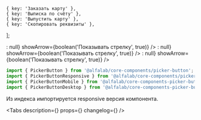 

    { key: 'Заказать карту' },
    { key: 'Выписка по счёту' },
    { key: 'Выпустить карту' },
    { key: 'Скопировать реквизиты' },
];

<Meta title='Components/Actions/PickerButton' component={PickerButton} />

<!-- Canvas -->

<Story name='PickerButton'>
    <PickerButton
        options={options}
        label={text('label', 'Действие')}
        size={select('size', ['xxs', 'xs', 's', 'm', 'l', 'xl'], 'm')}
        view={select(
            'view',
            ['link', 'filled', 'primary', 'secondary', 'outlined', 'ghost'],
            'secondary',
        )}
        variant={select('variant', ['default', 'compact'])}
        disabled={boolean('disabled', false)}
        loading={boolean('loading', false)}
        leftAddons={boolean('Иконка слева', false) ? <StarMIcon /> : null}
        showArrow={boolean('Показывать стрелку', true)}
    />
</Story>

<Story name='PickerButtonMobile'>
    <PickerButtonMobile
        options={options}
        label={text('label', 'Действие')}
        size={select('size', ['xxs', 'xs', 's', 'm', 'l', 'xl'], 'm')}
        view={select(
            'view',
            ['link', 'filled', 'primary', 'secondary', 'outlined', 'ghost'],
            'secondary',
        )}
        variant={select('variant', ['default', 'compact'])}
        disabled={boolean('disabled', false)}
        loading={boolean('loading', false)}
        leftAddons={boolean('Иконка слева', false) ? <StarMIcon /> : null}
        showArrow={boolean('Показывать стрелку', true)}
    />
</Story>

<Story name='PickerButtonDesktop'>
    <PickerButtonDesktop
        options={options}
        label={text('label', 'Действие')}
        size={select('size', ['xxs', 'xs', 's', 'm', 'l', 'xl'], 'm')}
        view={select(
            'view',
            ['link', 'filled', 'primary', 'secondary', 'outlined', 'ghost'],
            'secondary',
        )}
        variant={select('variant', ['default', 'compact'])}
        disabled={boolean('disabled', false)}
        loading={boolean('loading', false)}
        leftAddons={boolean('Иконка слева', false) ? <StarMIcon /> : null}
        showArrow={boolean('Показывать стрелку', true)}
    />
</Story>

<!-- Docs -->

<ComponentHeader
    name='PickerButton'
    version={version}
    package='@alfalab/core-components/picker-button'
    design='https://www.figma.com/file/cdNnkh2QdxuvYLrBm4cubM/Web-%3A%3A-Core-Default-Components?node-id=3422%3A32180'
/>

```jsx
import { PickerButton } from '@alfalab/core-components/picker-button';
import { PickerButtonResponsive } from '@alfalab/core-components/picker-button/responsive';
import { PickerButtonMobile } from '@alfalab/core-components-picker-button/mobile';
import { PickerButtonDesktop } from '@alfalab/core-components-picker-button/desktop';
```

Из индекса импортируется responsive версия компонента.

<Tabs
    description={<Description />}
    props={<ArgsTable of={PickerButtonDesktopTS} />}
    changelog={<Changelog />}
/>
